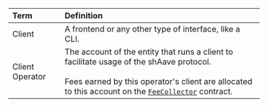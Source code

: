 | Term            | Definition                                                                                                                                                                                                                                             |
| :-------------- | :----------------------------------------------------------------------------------------------------------------------------------------------------------------------------------------------------------------------------------------------------- |
| Client          | A frontend or any other type of interface, like a CLI.                                                                                                                                                                                                 |
| Client Operator | The account of the entity that runs a client to facilitate usage of the shAave protocol. <br/><br/> Fees earned by this operator's client are allocated to this account on the [`FeeCollector`](/technical-docs/contracts/fee-collector.mdx) contract. |
